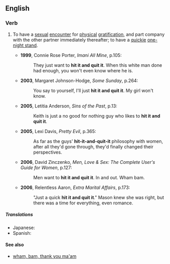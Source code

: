 ==English==

===Verb===
{{head|en|verb|head=[[hit]] [[it]] and [[quit]] it}}

# {{context|slang|lang=en}} To have a [[sexual]] [[encounter]] for [[physical]] [[gratification]], and part company with the other partner immediately thereafter; to have a [[quickie]] [[one-night stand]].
#* '''1999''', Connie Rose Porter, ''Imani All Mine'', p.105:
#*: They just want to '''hit it and quit it'''. When this white man done had enough, you won't even know where he is.
#* '''2003''', Margaret Johnson-Hodge, ''Some Sunday'', p.264:
#*: You say to yourself, I'll just '''hit it and quit it'''. My girl won't know.
#* '''2005''', Letitia Anderson, ''Sins of the Past'', p.13:
#*: Keith is just a no good for nothing guy who likes to '''hit it and quit it'''.
#* '''2005''', Lexi Davis, ''Pretty Evil'', p.365:
#*: As far as the guys' '''hit-it-and-quit-it''' philosophy with women, after all they'd gone through, they'd finally changed their perspectives.
#* '''2006''', David Zinczenko, ''Men, Love & Sex: The Complete User's Guide for Women'', p.127:
#*: Men want to '''hit it and quit it'''. In and out. Wham bam.
#* '''2006''', Relentless Aaron, ''Extra Marital Affairs'', p.173:
#*: "Just a quick '''hit it and quit it'''." Mason knew she was right, but there was a time for everything, even romance.

=====Translations=====
{{trans-top|to have a sexual encounter for physical gratification, and discard the company immediately thereafter}}
{{trans-mid}}
* Japanese: {{t|ja|やり逃げ|tr=やりにげ, yarinige|sc=Jpan}}
* Spanish: {{t|es|aquí te pillo aquí te mato}}
{{trans-bottom}}

====See also====
* [[wham, bam, thank you ma'am]]